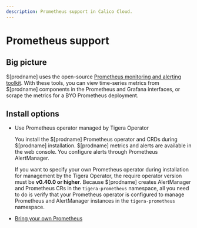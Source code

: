 ```yaml
---
description: Prometheus support in Calico Cloud.
---
```


# Prometheus support

## Big picture

$[prodname] uses the open-source [Prometheus monitoring and alerting toolkit](https://prometheus.io/docs/introduction/overview/). With these tools, you can view time-series metrics from $[prodname] components in the Prometheus and Grafana interfaces, or scrape the metrics for a BYO Prometheus deployment.

## Install options

- Use Prometheus operator managed by Tigera Operator

  You install the $[prodname] Prometheus operator and CRDs during $[prodname] installation. $[prodname] metrics and alerts are available in the web console. You configure alerts through Prometheus AlertManager.

  If you want to specify your own Prometheus operator during installation for management by the Tigera Operator, the require operator version must be **v0.40.0 or higher**. Because $[prodname] creates AlertManager and Prometheus CRs in the `tigera-prometheus` namespace, all you need to do is verify that your Prometheus operator is configured to manage Prometheus and AlertManager instances in the `tigera-prometheus` namespace.

- [Bring your own Prometheus](byo-prometheus.mdx)
